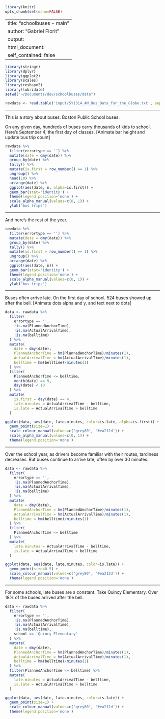 ```r
library(knitr)
opts_chunk$set(echo=FALSE)
```
---
title: "schoolbuses - main"
author: "Gabriel Florit"
output:
  html_document:
    self_contained: false
---

```r
library(stringr)
library(dplyr)
library(ggplot2)
library(scales)
library(reshape2)
library(lubridate)
setwd("~/Documents/dev/schoolbuses/data")
```

```r
rawdata <- read.table('input/SY1314_AM_Bus_Data_for_the_Globe.txt', sep='\t', header=TRUE)
```

****
This is a story about buses. Boston Public School buses.

On any given day, hundreds of buses carry thousands of kids to school. Here's September 4, the first day of classes. [Animate bar height and update bus trip count]  
```r
rawdata %>%
  filter(errortype == '') %>%
  mutate(date = dmy(date)) %>%
  group_by(date) %>%
  tally() %>%
  mutate(is.first = row_number() == 1) %>%
  ungroup() %>%
  head(10) %>%
  arrange(date) %>%
  ggplot(aes(date, n, alpha=is.first)) +
  geom_bar(stat='identity') +
  theme(legend.position='none') +
  scale_alpha_manual(values=c(0, 1)) +
  ylab('bus trips')
```

****
And here's the rest of the year.
```r
rawdata %>%
  filter(errortype == '') %>%
  mutate(date = dmy(date)) %>%
  group_by(date) %>%
  tally() %>%
  mutate(is.first = row_number() == 1) %>%
  ungroup() %>%
  arrange(date) %>%
  ggplot(aes(date, n)) +
  geom_bar(stat='identity') +
  theme(legend.position='none') +
  scale_alpha_manual(values=c(0, 1)) +
  ylab('bus trips')
```

****
Buses often arrive late. On the first day of school, 524 buses showed up after the bell. [Animate dots alpha and y, and text next to dots]
```r
data <- rawdata %>%
  filter(
    errortype == '',
    !is.na(PlannedAnchorTime),
    !is.na(ActualArrivalTime),
    !is.na(belltime)
  ) %>%
  mutate(
    date = dmy(date),
    PlannedAnchorTime = hm(PlannedAnchorTime)/minutes(1),
    ActualArrivalTime = hm(ActualArrivalTime)/minutes(1),
    belltime = hm(belltime)/minutes(1)
  ) %>%
  filter(
    PlannedAnchorTime <= belltime,
    month(date) == 9,
    day(date) < 10
  ) %>%
  mutate(
    is.first = day(date) == 4,
    late.minutes = ActualArrivalTime - belltime,
    is.late = ActualArrivalTime > belltime
  )

ggplot(data, aes(date, late.minutes, color=is.late, alpha=is.first)) +
  geom_point(size=1) +
  scale_colour_manual(values=c('grey80', '#ea212d')) +
  scale_alpha_manual(values=c(0, 1)) +
  theme(legend.position='none')
```

****
Over the school year, as drivers become familiar with their routes, tardiness decreases. But buses continue to arrive late, often by over 30 minutes.
```r
data <- rawdata %>%
  filter(
    errortype == '',
    !is.na(PlannedAnchorTime),
    !is.na(ActualArrivalTime),
    !is.na(belltime)
  ) %>%
  mutate(
    date = dmy(date),
    PlannedAnchorTime = hm(PlannedAnchorTime)/minutes(1),
    ActualArrivalTime = hm(ActualArrivalTime)/minutes(1),
    belltime = hm(belltime)/minutes(1)
  ) %>%
  filter(
    PlannedAnchorTime <= belltime
  ) %>%
  mutate(
    late.minutes = ActualArrivalTime - belltime,
    is.late = ActualArrivalTime > belltime
  )

ggplot(data, aes(date, late.minutes, color=is.late)) +
  geom_point(size=0.5) +
  scale_colour_manual(values=c('grey80', '#ea212d')) +
  theme(legend.position='none')
```

****
For some schools, late buses are a constant. Take Quincy Elementary. Over 18% of the buses arrived after the bell.
```r
data <- rawdata %>%
  filter(
    errortype == '',
    !is.na(PlannedAnchorTime),
    !is.na(ActualArrivalTime),
    !is.na(belltime),
    school == 'Quincy Elementary'
  ) %>%
  mutate(
    date = dmy(date),
    PlannedAnchorTime = hm(PlannedAnchorTime)/minutes(1),
    ActualArrivalTime = hm(ActualArrivalTime)/minutes(1),
    belltime = hm(belltime)/minutes(1)
  ) %>%
  filter(PlannedAnchorTime <= belltime) %>%
  mutate(
    late.minutes = ActualArrivalTime - belltime,
    is.late = ActualArrivalTime > belltime
  )

ggplot(data, aes(date, late.minutes, color=is.late)) +
  geom_point(size=1) +
  scale_colour_manual(values=c('grey80', '#ea212d')) +
  theme(legend.position='none')
```